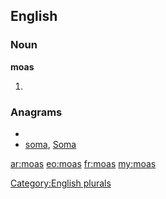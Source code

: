 ==English==

===Noun===
'''moas'''

# {{plural of|[[moa]]}}

===Anagrams===
* {{alphagram|[[Amos#English|Amos]]}} 
* [[soma#English|soma]], [[Soma#English|Soma]]

[[Category:English plurals]]

[[ar:moas]]
[[eo:moas]]
[[fr:moas]]
[[my:moas]]